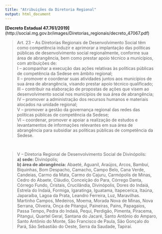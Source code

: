 ```yaml
---
title: "Atribuições da Diretoria Regional"
output: html_document
---
```



**[Decreto Estadual 47.761/2019]**(http://social.mg.gov.br/images/Diretorias_regionais/decreto_47067.pdf)

>Art. 23 – As Diretorias Regionais de Desenvolvimento Social têm como competência induzir e aprimorar a implantação das políticas públicas de desenvolvimento social regionalmente, conforme sua área de abrangência, bem como prestar apoio técnico a municípios, com atribuições de:
<br>I – acompanhar a execução das ações relativas às políticas públicas de competência da Sedese em âmbito regional;
<br>II – promover e coordenar suas atividades juntos aos municípios de sua área de abrangência, visando prestar apoio técnico qualificado;
<br>III – contribuir na elaboração de propostas de ações que visem ao desenvolvimento social nos municípios de sua área de abrangência;
<br>IV – promover a administração dos recursos humanos e materiais alocados na unidade regional;
<br>V – promover a gestão da governança regional das redes das políticas públicas de competência da Sedese;
<br>VI – coordenar, promover e apoiar a realização de estudos e levantamentos de informações relevantes em sua área de abrangência para subsidiar as políticas públicas de competência da Sedese.



</br>

>V – Diretoria Regional de Desenvolvimento Social de Divinópolis:
<br>**a) sede:** Divinópolis;
<br>**b) área de abrangência:** Abaeté, Aguanil, Araújos, Arcos, Bambuí, Biquinhas, Bom Despacho, Camacho, Campo Belo, Cana Verde, Candeias, Carmo da Mata, Carmo do Cajuru, Carmópolis de Minas, Cedro do Abaete, Cláudio, Conceição do Para, Córrego Danta, Córrego Fundo, Cristais, Crucilândia, Divinópolis, Dores do Indaiá, Estrela do Indaiá, Formiga, Igaratinga, Iguatama, Itapecerica, Itaúna, Japaraíba, Lagoa da Prata, Leandro
Ferreira, Luz, Maravilhas. Martinho Campos, Medeiros, Moema, Morada Nova de Minas, Nova Serrana, Oliveira, Onça de Pitangui, Paineiras, Pains, Papagaios, Passa Tempo, Pedra do Indaiá, Pequi, Perdigão, Pimenta, Piracema, Pitangui, Quartel Geral, Santana do Jacaré, Santo Antônio do Amparo, Santo Antônio do Monte, São Francisco de Paula, São Gonçalo do Pará, São Sebastião do Oeste, Serra da Saudade, Tapiraí.


